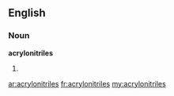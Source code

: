==English==

===Noun===
'''acrylonitriles'''

# {{plural of|[[acrylonitrile]]}}

[[ar:acrylonitriles]]
[[fr:acrylonitriles]]
[[my:acrylonitriles]]